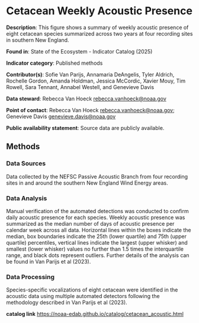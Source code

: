 # Cetacean Weekly Acoustic Presence {#cetacean_acoustic}

**Description**: This figure shows a summary of weekly acoustic presence of eight cetacean species summarized across two years at four recording sites in southern New England.

**Found in**: State of the Ecosystem - Indicator Catalog (2025) 

**Indicator category**: Published methods

**Contributor(s)**: Sofie Van Parijs, Annamaria DeAngelis, Tyler Aldrich, Rochelle Gordon, Amanda Holdman, Jessica McCordic, Xavier Mouy, Tim Rowell, Sara Tennant, Annabel Westell, and Genevieve Davis
  
**Data steward**: Rebecca Van Hoeck <rebecca.vanhoeck@noaa.gov>
  
**Point of contact**: Rebecca Van Hoeck <rebecca.vanhoeck@noaa.gov>; Genevieve Davis <genevieve.davis@noaa.gov>
  
**Public availability statement**: Source data are publicly available.

## Methods

### Data Sources

Data collected by the NEFSC Passive Acoustic Branch from four recording sites in and around the southern New England Wind Energy areas. 

### Data Analysis

Manual verification of the automated detections was conducted to confirm daily acoustic presence for each species. Weekly acoustic presence was summarized as the median number of days of acoustic presence per calendar week across all data. Horizontal lines within the boxes indicate the median, box boundaries indicate the 25th (lower quartile) and 75th (upper quartile) percentiles, vertical lines indicate the largest (upper whisker) and smallest (lower whisker) values no further than 1.5 times the interquartile range, and black dots represent outliers. Further details of the analysis can be found in Van Parijs et al (2023).

### Data Processing 

Species-specific vocalizations of eight cetacean were identified in the acoustic data using multiple automated detectors following the methodology described in Van Parijs et al (2023).

**catalog link**
<https://noaa-edab.github.io/catalog/cetacean_acoustic.html>
